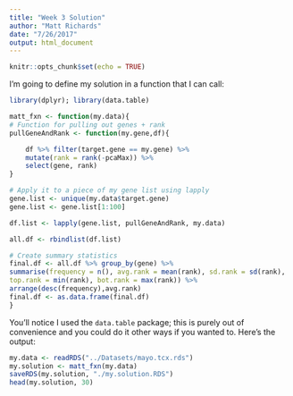 ```yaml
---
title: "Week 3 Solution"
author: "Matt Richards"
date: "7/26/2017"
output: html_document
---
```


```r
knitr::opts_chunk$set(echo = TRUE)
```

I'm going to define my solution in a function that I can call:

```r
library(dplyr); library(data.table)

matt_fxn <- function(my.data){
# Function for pulling out genes + rank
pullGeneAndRank <- function(my.gene,df){

    df %>% filter(target.gene == my.gene) %>%
    mutate(rank = rank(-pcaMax)) %>%
    select(gene, rank)
}

# Apply it to a piece of my gene list using lapply
gene.list <- unique(my.data$target.gene)
gene.list <- gene.list[1:100]

df.list <- lapply(gene.list, pullGeneAndRank, my.data)

all.df <- rbindlist(df.list)

# Create summary statistics
final.df <- all.df %>% group_by(gene) %>%
summarise(frequency = n(), avg.rank = mean(rank), sd.rank = sd(rank),
top.rank = min(rank), bot.rank = max(rank)) %>%
arrange(desc(frequency),avg.rank)
final.df <- as.data.frame(final.df)
}
```

You'll notice I used the `data.table` package; this is purely out of convenience and you could do it other ways if you wanted to. Here's the output:

```r
my.data <- readRDS("../Datasets/mayo.tcx.rds")
my.solution <- matt_fxn(my.data)
saveRDS(my.solution, "./my.solution.RDS")
head(my.solution, 30)
```

